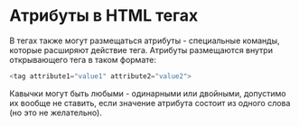# Атрибуты в HTML тегах

В тегах также могут размещаться атрибуты - специальные команды, которые расширяют действие тега. Атрибуты размещаются внутри открывающего тега в таком формате:

```js showLineNumbers copy
<tag attribute1="value1" attribute2="value2">
```

Кавычки могут быть любыми - одинарными или двойными, допустимо их вообще не ставить, если значение атрибута состоит из одного слова (но это не желательно).